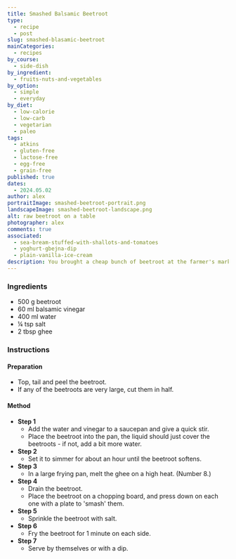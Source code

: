 ```yaml
---
title: Smashed Balsamic Beetroot
type:
  - recipe
  - post
slug: smashed-blasamic-beetroot
mainCategories:
  - recipes
by_course:
  - side-dish
by_ingredient:
  - fruits-nuts-and-vegetables
by_option:
  - simple
  - everyday
by_diet:
  - low-calorie
  - low-carb
  - vegetarian
  - paleo
tags:
  - atkins
  - gluten-free
  - lactose-free
  - egg-free
  - grain-free
published: true
dates:
  - 2024.05.02
author: alex
portraitImage: smashed-beetroot-portrait.png
landscapeImage: smashed-beetroot-landscape.png
alt: raw beetroot on a table
photographer: alex
comments: true
associated:
  - sea-bream-stuffed-with-shallots-and-tomatoes
  - yoghurt-gbejna-dip
  - plain-vanilla-ice-cream
description: You brought a cheap bunch of beetroot at the farmer's market - well, here is what you can do with it!
---
```


<Ingredients>

### Ingredients

- 500 g beetroot
- 60 ml balsamic vinegar
- 400 ml water
- ¼ tsp salt
- 2 tbsp ghee

</Ingredients>

<Instructions>

### Instructions

#### Preparation

- Top, tail and peel the beetroot.
- If any of the beetroots are very large, cut them in half.

#### Method

- **Step 1**
  - Add the water and vinegar to a saucepan and give a quick stir.
  - Place the beetroot into the pan, the liquid should just cover the beetroots - if not, add a bit more water.
- **Step 2**
  - Set it to simmer for about an hour until the beetroot softens.
- **Step 3**
  - In a large frying pan, melt the ghee on a high heat. (Number 8.)
- **Step 4**
  - Drain the beetroot.
  - Place the beetroot on a chopping board, and press down on each one with a plate to 'smash' them.
- **Step 5**
  - Sprinkle the beetroot with salt.
- **Step 6**
  - Fry the beetroot for 1 minute on each side.
- **Step 7**
  - Serve by themselves or with a dip.

</Instructions>
